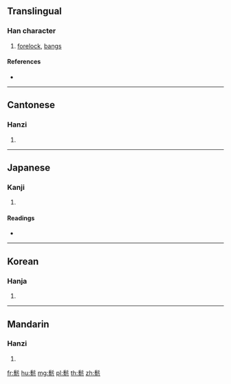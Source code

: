 {{character info/new}}
==Translingual==

===Han character===
{{Han char|rn=190|rad=髟|as=09|sn=19|four=72221|canj=SHTBN}}

# [[forelock]], [[bangs]]

====References====
* {{Han ref|kx=1455.360|dkj=45516|dj=1986.340|hdz=74531.050|uh=9B0B|ud=39691|bh=F3C2|bd=62402}}

----

==Cantonese==

===Hanzi===
{{yue-hanzi|jyut=|y=jin1}}

# {{defn|lang=yue|sort=髟09}}

----

==Japanese==

===Kanji===
{{ja-kanji|grade=|rs=髟09}}

# {{defn|lang=ja|sort=髟09}}

====Readings====
* {{ja-readings|on=[[せん]] (sen)|kun=}}

----

==Korean==

===Hanja===
{{ko-hanja|hangeul=전|eumhun=|rv=jeon|mr=chŏn|y=cen}}

# {{defn|lang=ko|sort=髟09}}

----

==Mandarin==

===Hanzi===
{{cmn-hanzi|pin=[[jiān]] ([[jian1]])|wg=chien<sup>1</sup>}}

# {{defn|lang=cmn|sort=髟09}}

[[fr:鬋]]
[[hu:鬋]]
[[mg:鬋]]
[[pl:鬋]]
[[th:鬋]]
[[zh:鬋]]